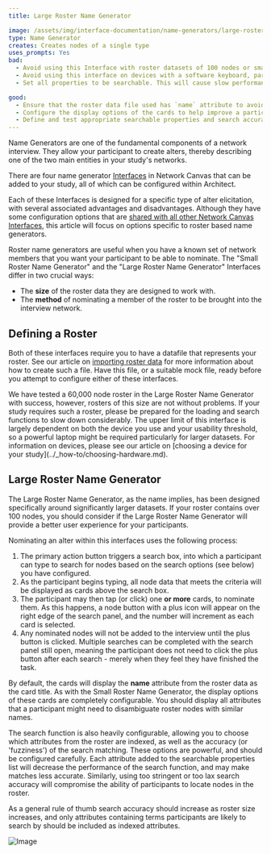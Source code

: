 ```yaml
---
title: Large Roster Name Generator

image: /assets/img/interface-documentation/name-generators/large-roster.png
type: Name Generator
creates: Creates nodes of a single type
uses_prompts: Yes
bad:
  - Avoid using this Interface with roster datasets of 100 nodes or smaller. For smaller rosters, use the Small Roster Name Generator.
  - Avoid using this interface on devices with a software keyboard, particularly where they also have a small (< 9") screen. The software keyboard will cover a substantial area of the screen, and make the process of searching and nominating more tedious.
  - Set all properties to be searchable. This will cause slow performance and less accurate search results. Ensure that you test your search feature thoroughly.

good:
  - Ensure that the roster data file used has `name` attribute to avoid seeing "No name variable!" on your cards. See our article on [node labelling](../../reference/node-labelling) for more information on this topic.
  - Configure the display options of the cards to help improve a participant's ability to identify and disambiguate nodes within the roster.
  - Define and test appropriate searchable properties and search accuracy criteria to help participants locate nodes within the roster.
---
```


Name Generators are one of the fundamental components of a network interview. They allow your participant to create alters, thereby describing one of the two main entities in your study's networks.

There are four name generator [Interfaces](../_key-concepts/interfaces.md) in Network Canvas that can be added to your study, all of which can be configured within Architect.

Each of these Interfaces is designed for a specific type of alter elicitation, with several associated advantages and disadvantages. Although they have some configuration options that are [shared with all other Network Canvas Interfaces](./shared.md), this article will focus on options specific to roster based name generators.

Roster name generators are useful when you have a known set of network members that you want your participant to be able to nominate. The "Small Roster Name Generator" and the "Large Roster Name Generator" Interfaces differ in two crucial ways:

- The **size** of the roster data they are designed to work with.
- The **method** of nominating a member of the roster to be brought into the interview network.

## Defining a Roster

Both of these interfaces require you to have a datafile that represents your roster. See our article on [importing roster data](../_how-to/importing-roster-data.md) for more information about how to create such a file. Have this file, or a suitable mock file, ready before you attempt to configure either of these interfaces.

<KeyConcept title="Roster size constraints">
  We have tested a 60,000 node roster in the Large Roster Name Generator with
  success, however, rosters of this size are not without problems. If your study
  requires such a roster, please be prepared for the loading and search
  functions to slow down considerably. The upper limit of this interface is
  largely dependent on both the device you use and your usability threshold, so
  a powerful laptop might be required particularly for larger datasets. For
  information on devices, please see our article on [choosing a device for your
  study](../_how-to/choosing-hardware.md).
</KeyConcept>

## Large Roster Name Generator

The Large Roster Name Generator, as the name implies, has been designed specifically around significantly larger datasets. If your roster contains over 100 nodes, you should consider if the Large Roster Name Generator will provide a better user experience for your participants.

Nominating an alter within this interfaces uses the following process:

1. The primary action button triggers a search box, into which a participant can type to search for nodes based on the search options (see below) you have configured.
2. As the participant begins typing, all node data that meets the criteria will be displayed as cards above the search box.
3. The participant may then tap (or click) one **or more** cards, to nominate them. As this happens, a node button with a plus icon will appear on the right edge of the search panel, and the number will increment as each card is selected.
4. Any nominated nodes will not be added to the interview until the plus button is clicked. Multiple searches can be completed with the search panel still open, meaning the participant does not need to click the plus button after each search - merely when they feel they have finished the task.

By default, the cards will display the **name** attribute from the roster data as the card title. As with the Small Roster Name Generator, the display options of these cards are completely configurable. You should display all attributes that a participant might need to disambiguate roster nodes with similar names.

The search function is also heavily configurable, allowing you to choose which attributes from the roster are indexed, as well as the accuracy (or 'fuzziness') of the search matching. These options are powerful, and should be configured carefully. Each attribute added to the searchable properties list will decrease the performance of the search function, and may make matches less accurate. Similarly, using too stringent or too lax search accuracy will compromise the ability of participants to locate nodes in the roster.

As a general rule of thumb search accuracy should increase as roster size increases, and only attributes containing terms participants are likely to search by should be included as indexed attributes.

![Image](/assets/img/interface-documentation/name-generators/architect-search.png)
